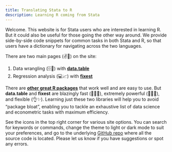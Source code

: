 ```yaml
---
title: Translating Stata to R
description: Learning R coming from Stata
---
```


Welcome. This website is for Stata users who are interested in learning R. 
But it could also be useful for those going the other way around. We
provide side-by-side code snippets for common tasks in both Stata and R, so that
users have a dictionary for navigating across the two languages.

There are two main pages (✌️📄) on the site:

1. Data wrangling (🗄🧹) with [**data.table**](/data.table/)
2. Regression analysis (💻📈) with [**fixest**](/fixest/)

There are [**other great R packages**](/extras/) that work well and are easy to
use. But **data.table** and **fixest** are blazingly fast (🏃🏻💨), extremely
powerful (💪🏻😎), and flexible (👌✨). Learning just these two libraries will
help you to avoid "package bloat", enabling you to tackle an exhaustive list of
data science and econometric tasks with maximum efficiency.

See the icons in the top right corner for various site options. You can search
for keywords or commands, change the theme to light or dark mode to suit your
preferences, and go to the underlying [GitHub repo](https://github.com/stata2r/stata2r.github.io) where all the source code is
located. Please let us know if you have suggestions or spot any errors.
